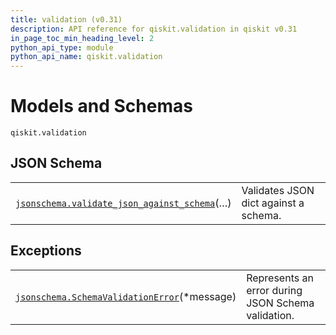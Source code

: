 ```yaml
---
title: validation (v0.31)
description: API reference for qiskit.validation in qiskit v0.31
in_page_toc_min_heading_level: 2
python_api_type: module
python_api_name: qiskit.validation
---
```


<span id="module-qiskit.validation" />

<span id="qiskit-validation" />

<span id="models-and-schemas-qiskit-validation" />

# Models and Schemas

`qiskit.validation`

## JSON Schema

|                                                                                                                                                                       |                                       |
| --------------------------------------------------------------------------------------------------------------------------------------------------------------------- | ------------------------------------- |
| [`jsonschema.validate_json_against_schema`](qiskit.validation.jsonschema.validate_json_against_schema "qiskit.validation.jsonschema.validate_json_against_schema")(…) | Validates JSON dict against a schema. |

## Exceptions

|                                                                                                                                                          |                                                    |
| -------------------------------------------------------------------------------------------------------------------------------------------------------- | -------------------------------------------------- |
| [`jsonschema.SchemaValidationError`](qiskit.validation.jsonschema.SchemaValidationError "qiskit.validation.jsonschema.SchemaValidationError")(\*message) | Represents an error during JSON Schema validation. |

